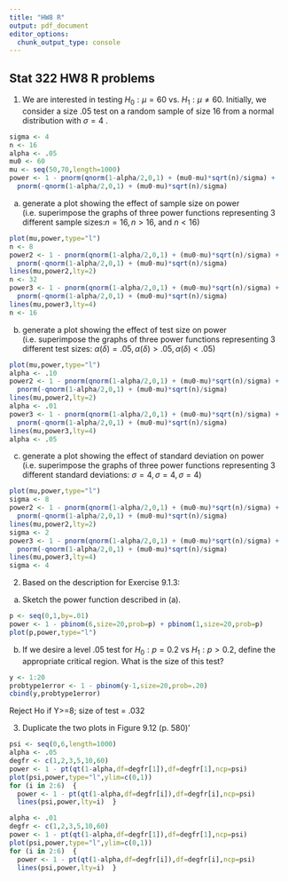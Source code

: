 ```yaml
---
title: "HW8 R"
output: pdf_document
editor_options: 
  chunk_output_type: console
---
```


## Stat 322 HW8 R problems

1. We are interested in testing $H_0: \mu=60$ vs. $H_1: \mu \neq 60$. Initially, we consider a size .05 test on a random sample of size 16 from a normal distribution with $\sigma=4$ .  

```r
sigma <- 4
n <- 16
alpha <- .05
mu0 <- 60
mu <- seq(50,70,length=1000)
power <- 1 - pnorm(qnorm(1-alpha/2,0,1) + (mu0-mu)*sqrt(n)/sigma) +
  pnorm(-qnorm(1-alpha/2,0,1) + (mu0-mu)*sqrt(n)/sigma)
```

  a. generate a plot showing the effect of sample size on power (i.e. superimpose the graphs of three power functions representing 3 different sample sizes:$n=16, n>16,$ and $n<16$)
     
```r
plot(mu,power,type="l")
n <- 8
power2 <- 1 - pnorm(qnorm(1-alpha/2,0,1) + (mu0-mu)*sqrt(n)/sigma) +
  pnorm(-qnorm(1-alpha/2,0,1) + (mu0-mu)*sqrt(n)/sigma)
lines(mu,power2,lty=2)
n <- 32
power3 <- 1 - pnorm(qnorm(1-alpha/2,0,1) + (mu0-mu)*sqrt(n)/sigma) +
  pnorm(-qnorm(1-alpha/2,0,1) + (mu0-mu)*sqrt(n)/sigma)
lines(mu,power3,lty=4)
n <- 16
```

  b. generate a plot showing the effect of test size on power (i.e. superimpose the graphs of three power functions representing 3 different test sizes: $\alpha(\delta)=.05, \alpha(\delta) > .05, \alpha(\delta) < .05$)

```r
plot(mu,power,type="l")
alpha <- .10
power2 <- 1 - pnorm(qnorm(1-alpha/2,0,1) + (mu0-mu)*sqrt(n)/sigma) +
  pnorm(-qnorm(1-alpha/2,0,1) + (mu0-mu)*sqrt(n)/sigma)
lines(mu,power2,lty=2)
alpha <- .01
power3 <- 1 - pnorm(qnorm(1-alpha/2,0,1) + (mu0-mu)*sqrt(n)/sigma) +
  pnorm(-qnorm(1-alpha/2,0,1) + (mu0-mu)*sqrt(n)/sigma)
lines(mu,power3,lty=4)
alpha <- .05
```
     
  c. generate a plot showing the effect of standard deviation on power (i.e. superimpose the graphs of three power functions representing 3 different standard deviations: $\sigma=4, \sigma=4, \sigma=4$)
     
```r
plot(mu,power,type="l")
sigma <- 8
power2 <- 1 - pnorm(qnorm(1-alpha/2,0,1) + (mu0-mu)*sqrt(n)/sigma) +
  pnorm(-qnorm(1-alpha/2,0,1) + (mu0-mu)*sqrt(n)/sigma)
lines(mu,power2,lty=2)
sigma <- 2
power3 <- 1 - pnorm(qnorm(1-alpha/2,0,1) + (mu0-mu)*sqrt(n)/sigma) +
  pnorm(-qnorm(1-alpha/2,0,1) + (mu0-mu)*sqrt(n)/sigma)
lines(mu,power3,lty=4)
sigma <- 4


```

2. Based on the description for Exercise 9.1.3:
  a. Sketch the power function described in (a).
```r
p <- seq(0,1,by=.01)
power <- 1 - pbinom(6,size=20,prob=p) + pbinom(1,size=20,prob=p)
plot(p,power,type="l")
```
     
  b. If we desire a level .05 test for $H_0: p=0.2$ vs $H_1: p>0.2$, define the appropriate critical region.  What is the size of this test?
```r
y <- 1:20
probtype1error <- 1 - pbinom(y-1,size=20,prob=.20)
cbind(y,probtype1error)
```
Reject Ho if Y>=8; size of test = .032

3. Duplicate the two plots in Figure 9.12 (p. 580)'
```r
psi <- seq(0,6,length=1000)
alpha <- .05
degfr <- c(1,2,3,5,10,60)
power <- 1 - pt(qt(1-alpha,df=degfr[1]),df=degfr[1],ncp=psi)
plot(psi,power,type="l",ylim=c(0,1))
for (i in 2:6)  {
  power <- 1 - pt(qt(1-alpha,df=degfr[i]),df=degfr[i],ncp=psi)
  lines(psi,power,lty=i)  }

alpha <- .01
degfr <- c(1,2,3,5,10,60)
power <- 1 - pt(qt(1-alpha,df=degfr[1]),df=degfr[1],ncp=psi)
plot(psi,power,type="l",ylim=c(0,1))
for (i in 2:6)  {
  power <- 1 - pt(qt(1-alpha,df=degfr[i]),df=degfr[i],ncp=psi)
  lines(psi,power,lty=i)  }
```

